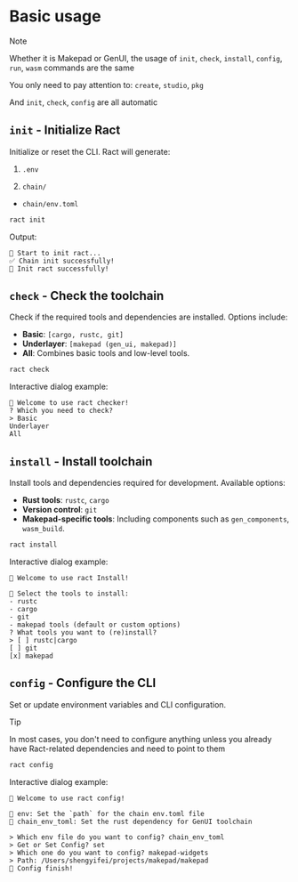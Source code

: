 # Basic usage

> [!NOTE]
>
> Whether it is Makepad or GenUI, the usage of `init`, `check`, `install`, `config`, `run`, `wasm` commands are the same
>
> You only need to pay attention to: `create`, `studio`, `pkg`
>
> And `init`, `check`, `config` are all automatic

## `init` - Initialize Ract

Initialize or reset the CLI. Ract will generate:

1. `.env`

2. `chain/`
- `chain/env.toml`

```bash
ract init
```

Output:
```plaintext
🚀 Start to init ract...
✅ Chain init successfully!
🎉 Init ract successfully!
```

## `check` - Check the toolchain

Check if the required tools and dependencies are installed. Options include:
- **Basic**: `[cargo, rustc, git]`
- **Underlayer**: `[makepad (gen_ui, makepad)]`
- **All**: Combines basic tools and low-level tools.

```bash
ract check
```

Interactive dialog example:
```plaintext
🥳 Welcome to use ract checker!
? Which you need to check?
> Basic
Underlayer
All
```

## `install` - Install toolchain

Install tools and dependencies required for development. Available options:
- **Rust tools**: `rustc`, `cargo`
- **Version control**: `git`
- **Makepad-specific tools**: Including components such as `gen_components`, `wasm_build`.

```bash
ract install
```

Interactive dialog example:
```plaintext
🥳 Welcome to use ract Install!

🔸 Select the tools to install:
- rustc
- cargo
- git
- makepad tools (default or custom options)
? What tools you want to (re)install?
> [ ] rustc|cargo
[ ] git
[x] makepad
```

## `config` - Configure the CLI

Set or update environment variables and CLI configuration.

> [!TIP]
>
> In most cases, you don't need to configure anything unless you already have Ract-related dependencies and need to point to them

```bash
ract config
```

Interactive dialog example:
```plaintext
🥳 Welcome to use ract config!

🔸 env: Set the `path` for the chain env.toml file
🔸 chain_env_toml: Set the rust dependency for GenUI toolchain

> Which env file do you want to config? chain_env_toml
> Get or Set Config? set
> Which one do you want to config? makepad-widgets
> Path: /Users/shengyifei/projects/makepad/makepad
🎉 Config finish!
```